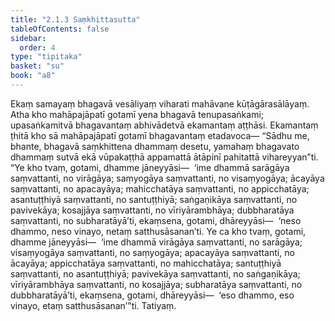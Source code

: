 ```yaml
---
title: "2.1.3 Saṃkhittasutta"
tableOfContents: false
sidebar:
  order: 4
type: "tipitaka"
basket: "su"
book: "a8"
---
```



<DynamicBreadcrumb />

<Division number="53" book="a8" bookNo="17" page="106">

<Paragraph number="559" book="a8">
Ekaṃ samayaṃ bhagavā vesāliyaṃ viharati mahāvane kūṭāgārasālāyaṃ. Atha kho mahāpajāpatī gotamī yena bhagavā tenupasaṅkami; upasaṅkamitvā bhagavantaṃ abhivādetvā ekamantaṃ aṭṭhāsi. Ekamantaṃ ṭhitā kho sā mahāpajāpatī gotamī bhagavantaṃ etadavoca—
</Paragraph>

<Paragraph number="560" book="a8">
“Sādhu me, bhante, bhagavā saṃkhittena dhammaṃ desetu, yamahaṃ bhagavato dhammaṃ sutvā ekā vūpakaṭṭhā appamattā ātāpinī pahitattā vihareyyan”ti. “Ye kho tvaṃ, gotami, dhamme jāneyyāsi—  ‘ime dhammā sarāgāya saṃvattanti, no virāgāya; saṃyogāya saṃvattanti, no visaṃyogāya; ācayāya saṃvattanti, no apacayāya; mahicchatāya saṃvattanti, no appicchatāya; asantuṭṭhiyā saṃvattanti, no santuṭṭhiyā; saṅgaṇikāya saṃvattanti, no pavivekāya; kosajjāya saṃvattanti, no vīriyārambhāya; dubbharatāya saṃvattanti, no subharatāyā’ti, ekaṃsena, gotami, dhāreyyāsi—  ‘neso dhammo, neso vinayo, netaṃ satthusāsanan’ti.
</Paragraph>

<Paragraph number="561" book="a8">
Ye ca kho tvaṃ, gotami, dhamme jāneyyāsi—  ‘ime dhammā virāgāya saṃvattanti, no sarāgāya; visaṃyogāya saṃvattanti, no saṃyogāya; apacayāya saṃvattanti, no ācayāya; appicchatāya saṃvattanti, no mahicchatāya; santuṭṭhiyā saṃvattanti, no asantuṭṭhiyā; pavivekāya saṃvattanti, no saṅgaṇikāya; vīriyārambhāya saṃvattanti, no kosajjāya; subharatāya saṃvattanti, no dubbharatāyā’ti, ekaṃsena, gotami, dhāreyyāsi—  ‘eso dhammo, eso vinayo, etaṃ satthusāsanan’”ti.

</Paragraph>
</Division>

<Paragraph number="562" type="center" book="a8">
Tatiyaṃ.
</Paragraph>